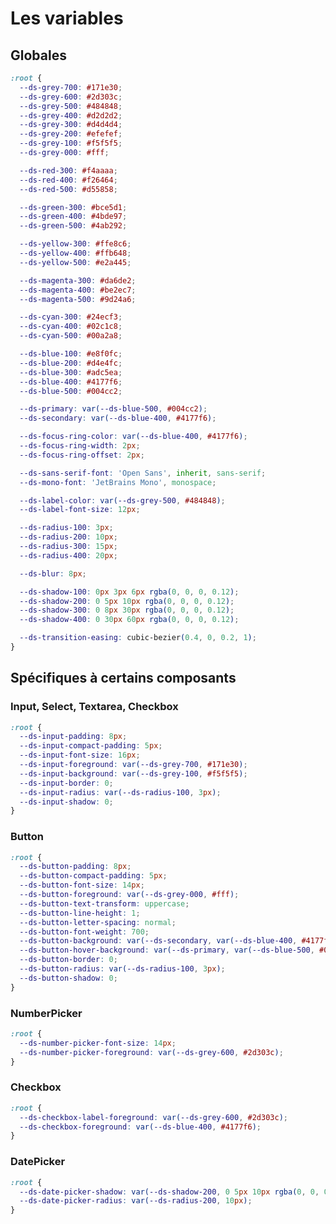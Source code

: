 
<Meta title="Variables" />

# Les variables

## Globales

```css
:root {
  --ds-grey-700: #171e30;
  --ds-grey-600: #2d303c;
  --ds-grey-500: #484848;
  --ds-grey-400: #d2d2d2;
  --ds-grey-300: #d4d4d4;
  --ds-grey-200: #efefef;
  --ds-grey-100: #f5f5f5;
  --ds-grey-000: #fff;

  --ds-red-300: #f4aaaa;
  --ds-red-400: #f26464;
  --ds-red-500: #d55858;

  --ds-green-300: #bce5d1;
  --ds-green-400: #4bde97;
  --ds-green-500: #4ab292;

  --ds-yellow-300: #ffe8c6;
  --ds-yellow-400: #ffb648;
  --ds-yellow-500: #e2a445;

  --ds-magenta-300: #da6de2;
  --ds-magenta-400: #be2ec7;
  --ds-magenta-500: #9d24a6;

  --ds-cyan-300: #24ecf3;
  --ds-cyan-400: #02c1c8;
  --ds-cyan-500: #00a2a8;

  --ds-blue-100: #e8f0fc;
  --ds-blue-200: #d4e4fc;
  --ds-blue-300: #adc5ea;
  --ds-blue-400: #4177f6;
  --ds-blue-500: #004cc2;

  --ds-primary: var(--ds-blue-500, #004cc2);
  --ds-secondary: var(--ds-blue-400, #4177f6);

  --ds-focus-ring-color: var(--ds-blue-400, #4177f6);
  --ds-focus-ring-width: 2px;
  --ds-focus-ring-offset: 2px;

  --ds-sans-serif-font: 'Open Sans', inherit, sans-serif;
  --ds-mono-font: 'JetBrains Mono', monospace;

  --ds-label-color: var(--ds-grey-500, #484848);
  --ds-label-font-size: 12px;

  --ds-radius-100: 3px;
  --ds-radius-200: 10px;
  --ds-radius-300: 15px;
  --ds-radius-400: 20px;

  --ds-blur: 8px;

  --ds-shadow-100: 0px 3px 6px rgba(0, 0, 0, 0.12);
  --ds-shadow-200: 0 5px 10px rgba(0, 0, 0, 0.12);
  --ds-shadow-300: 0 8px 30px rgba(0, 0, 0, 0.12);
  --ds-shadow-400: 0 30px 60px rgba(0, 0, 0, 0.12);

  --ds-transition-easing: cubic-bezier(0.4, 0, 0.2, 1);
}
```

## Spécifiques à certains composants

### Input, Select, Textarea, Checkbox

```css
:root {
  --ds-input-padding: 8px;
  --ds-input-compact-padding: 5px;
  --ds-input-font-size: 16px;
  --ds-input-foreground: var(--ds-grey-700, #171e30);
  --ds-input-background: var(--ds-grey-100, #f5f5f5);
  --ds-input-border: 0;
  --ds-input-radius: var(--ds-radius-100, 3px);
  --ds-input-shadow: 0;
}
```

### Button

```css
:root {
  --ds-button-padding: 8px;
  --ds-button-compact-padding: 5px;
  --ds-button-font-size: 14px;
  --ds-button-foreground: var(--ds-grey-000, #fff);
  --ds-button-text-transform: uppercase;
  --ds-button-line-height: 1;
  --ds-button-letter-spacing: normal;
  --ds-button-font-weight: 700;
  --ds-button-background: var(--ds-secondary, var(--ds-blue-400, #4177f6));
  --ds-button-hover-background: var(--ds-primary, var(--ds-blue-500, #004cc2));
  --ds-button-border: 0;
  --ds-button-radius: var(--ds-radius-100, 3px);
  --ds-button-shadow: 0;
}
```

### NumberPicker

```css
:root {
  --ds-number-picker-font-size: 14px;
  --ds-number-picker-foreground: var(--ds-grey-600, #2d303c);
}
```

### Checkbox

```css
:root {
  --ds-checkbox-label-foreground: var(--ds-grey-600, #2d303c);
  --ds-checkbox-foreground: var(--ds-blue-400, #4177f6);
}
```

### DatePicker

```css
:root {
  --ds-date-picker-shadow: var(--ds-shadow-200, 0 5px 10px rgba(0, 0, 0, 0.12));
  --ds-date-picker-radius: var(--ds-radius-200, 10px);
}
```

